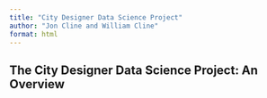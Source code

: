 ```yaml
---
title: "City Designer Data Science Project"
author: "Jon Cline and William Cline"
format: html
---
```


## The City Designer Data Science Project: An Overview
